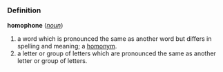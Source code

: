 ===Definition===
;'''homophone''' (''[[noun]]'')
#a word which is pronounced the same as another word but differs in spelling and meaning; a [[homonym]].
#a letter or group of letters which are pronounced the same as another letter or group of letters.